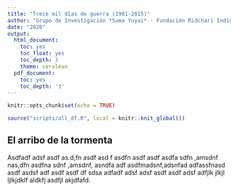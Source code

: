 ```yaml
---
title: "Trece mil días de guerra (1981-2015)"
author: "Grupo de Investigación *Suma Yuyai* - Fundación Ridcharí Indígena"
date: "2020"
output:
  html_document:
    toc: yes
    toc_float: yes
    toc_depth: 3
    theme: cerulean
  pdf_document:
    toc: yes
    toc_depth: '3'
---
```


```r
knitr::opts_chunk$set(echo = TRUE)
```

```r
source("scripts/all_df.R", local = knitr::knit_global())
```

## El arribo de la tormenta

Asdfadf adsf asdf as.d,fn asdf asd f asdfn asdf asdf asdfa sdfn ,amsdnf nas,dfn asdfna sdnf ,amsdnf, asndfa adf asdfmadsnf,adsnfad adfassfnasd asdf asdsf adf asdf asdf df sdsa adfadf adsf adsf asdf asdf adsf adfjlk jlkjl ljlkjdklf aldkfj asdfjl akjdfafd.
